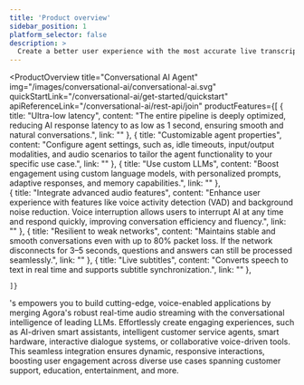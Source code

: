 ```yaml
---
title: 'Product overview'
sidebar_position: 1
platform_selector: false
description: >
  Create a better user experience with the most accurate live transcription and subtitling.
---
```


<ProductOverview
    title="Conversational AI Agent"
    img="/images/conversational-ai/conversational-ai.svg"
    quickStartLink="/conversational-ai/get-started/quickstart"
    apiReferenceLink="/conversational-ai/rest-api/join"
    productFeatures={[
        {
            title: "Ultra-low latency",
            content: "The entire pipeline is deeply optimized, reducing AI response latency to as low as 1 second, ensuring smooth and natural conversations.",
            link: ""
        },
        {
            title: "Customizable agent properties",
            content: "Configure agent settings, such as, idle timeouts, input/output modalities, and audio scenarios to tailor the agent functionality to your specific use case.",
            link: ""
        },
        {
            title: "Use custom LLMs",
            content: "Boost engagement using custom language models, with personalized prompts, adaptive responses, and memory capabilities.",
            link: ""
        },        
        {
            title: "Integrate advanced audio features",
            content: "Enhance user experience with features like voice activity detection (VAD) and background noise reduction. Voice interruption allows users to  interrupt AI at any time and respond quickly, improving conversation efficiency and fluency.",
            link: ""
        },
        {
            title: "Resilient to weak networks",
            content: "Maintains stable and smooth conversations even with up to 80% packet loss. If the network disconnects for 3–5 seconds, questions and answers can still be processed seamlessly.",
            link: ""
        },
        {
            title: "Live subtitles",
            content: "Converts speech to text in real time and supports subtitle synchronization.",
            link: ""
        },

    ]}

>

<Vg k="COMPANY" />'s <Vpd k="NAME" /> empowers you to build cutting-edge, voice-enabled applications by merging Agora's robust real-time audio streaming with the conversational intelligence of leading LLMs. Effortlessly create engaging experiences, such as AI-driven smart assistants, intelligent customer service agents, smart hardware, interactive dialogue systems, or collaborative voice-driven tools. This seamless integration ensures dynamic, responsive interactions, boosting user engagement across diverse use cases spanning customer support, education, entertainment, and more.

</ProductOverview>